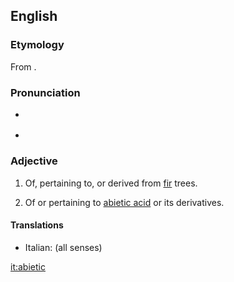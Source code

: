 ==English==

===Etymology===
From {{etyl|la}} {{term|abies||silver fir|lang=la}}.

===Pronunciation===
* {{a|US}} {{IPA|/ˌæb.i.ˈɛt.ɪk/}}
* {{rhymes|ɛtɪk}}

===Adjective===
{{en-adj|-}}

# Of, pertaining to, or derived from [[fir]] trees.
# {{organic chemistry}} Of or pertaining to [[abietic acid]] or its derivatives.

====Translations====
* Italian: {{t-|it|abietico}} (all senses)

[[it:abietic]]